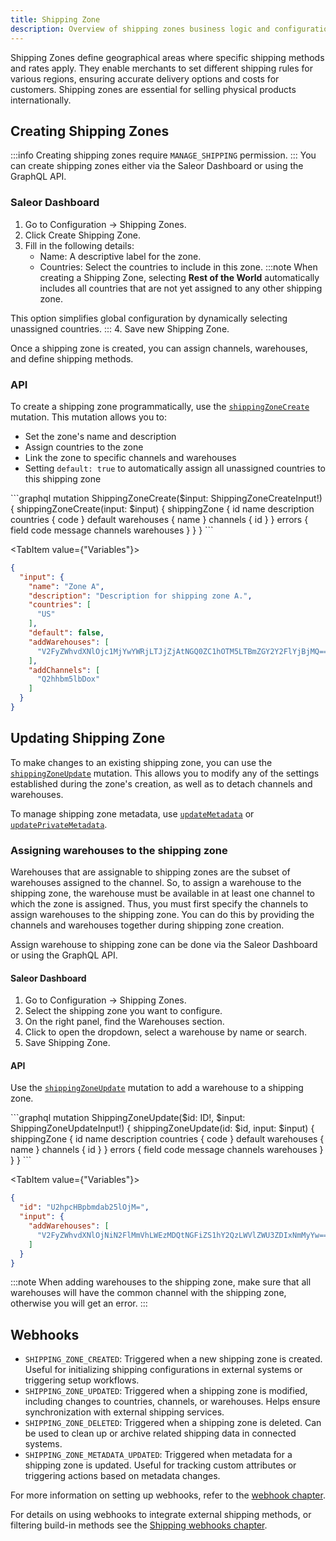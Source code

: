 ```yaml
---
title: Shipping Zone
description: Overview of shipping zones business logic and configuration in Saleor.
---
```



Shipping Zones define geographical areas where specific shipping methods and rates apply. 
They enable merchants to set different shipping rules for various regions,
ensuring accurate delivery options and costs for customers. 
Shipping zones are essential for selling physical products internationally.

## Creating Shipping Zones
:::info
Creating shipping zones require `MANAGE_SHIPPING` permission. 
:::
You can create shipping zones either via the Saleor Dashboard or using the GraphQL API.

### Saleor Dashboard
1. Go to Configuration → Shipping Zones.
2. Click Create Shipping Zone.
3. Fill in the following details:
    - Name: A descriptive label for the zone.
    - Countries: Select the countries to include in this zone.
:::note
When creating a Shipping Zone, selecting **Rest of the World** 
automatically includes all countries that are not yet assigned to any other shipping zone.

This option simplifies global configuration by dynamically selecting unassigned countries.
:::
4. Save new Shipping Zone.

Once a shipping zone is created, you can assign channels, warehouses, and define shipping methods.

### API

To create a shipping zone programmatically, use the [`shippingZoneCreate`](/api-reference/shipping/mutations/shipping-zone-create.mdx)
mutation. This mutation allows you to:
- Set the zone's name and description
- Assign countries to the zone
- Link the zone to specific channels and warehouses 
- Setting `default: true` to automatically assign all unassigned countries to this shipping zone
<Tabs>
<TabItem value="Mutation">
```graphql
mutation ShippingZoneCreate($input: ShippingZoneCreateInput!) {
  shippingZoneCreate(input: $input) {
    shippingZone {
      id
      name
      description
      countries {
        code
      }
      default
      warehouses {
        name
      }
      channels {
        id
      }
    }
    errors {
      field
      code
      message
      channels
      warehouses
    }
  }
}
```
</TabItem>

<TabItem value={"Variables"}>
```json
{
  "input": {
    "name": "Zone A",
    "description": "Description for shipping zone A.",
    "countries": [
      "US"
    ],
    "default": false,
    "addWarehouses": [
      "V2FyZWhvdXNlOjc1MjYwYWRjLTJjZjAtNGQ0ZC1hOTM5LTBmZGY2Y2FlYjBjMQ=="
    ],
    "addChannels": [
      "Q2hhbm5lbDox"
    ]
  }
}
```
</TabItem>
</Tabs>

## Updating Shipping Zone
To make changes to an existing shipping zone, you can use the [`shippingZoneUpdate`](api-reference/shipping/mutations/shipping-zone-update.mdx) 
mutation. This allows you to modify any of the settings established during the zone's creation, as well as to detach channels and warehouses.

To manage shipping zone metadata, use [`updateMetadata`](/api-reference/miscellaneous/mutations/update-metadata.mdx) 
or [`updatePrivateMetadata`](/api-reference/miscellaneous/mutations/update-private-metadata.mdx). 

### Assigning warehouses to the shipping zone

Warehouses that are assignable to shipping zones are the subset of warehouses assigned to the channel.
So, to assign a warehouse to the shipping zone, the warehouse must be available in at least one channel to which the zone is assigned.
Thus, you must first specify the channels to assign warehouses to the shipping zone. You can do this by providing the channels and warehouses together during shipping zone creation.


Assign warehouse to shipping zone can be done via the Saleor Dashboard or using the GraphQL API.

#### Saleor Dashboard
1. Go to Configuration → Shipping Zones.
2. Select the shipping zone you want to configure.
3. On the right panel, find the Warehouses section.
4. Click to open the dropdown, select a warehouse by name or search.
5. Save Shipping Zone.

#### API

Use the [`shippingZoneUpdate`](/api-reference/shipping/mutations/shipping-zone-update.mdx) 
mutation to add a warehouse to a shipping zone.

<Tabs>
<TabItem value="Mutation">
```graphql
mutation ShippingZoneUpdate($id: ID!, $input: ShippingZoneUpdateInput!) {
  shippingZoneUpdate(id: $id, input: $input) {
    shippingZone {
      id
      name
      description
      countries {
        code
      }
      default
      warehouses {
        name
      }
      channels {
        id
      }
    }
    errors {
      field
      code
      message
      channels
      warehouses
    }
  }
}
```
</TabItem>

<TabItem value={"Variables"}>
```json
{
  "id": "U2hpcHBpbmdab25lOjM=",
  "input": {
    "addWarehouses": [
      "V2FyZWhvdXNlOjNiN2FlMmVhLWEzMDQtNGFiZS1hY2QzLWVlZWU3ZDIxNmMyYw=="
    ]
  }
}
```
</TabItem>
</Tabs>

:::note
When adding warehouses to the shipping zone, make sure that all warehouses will have
the common channel with the shipping zone, otherwise you will get an error.
:::


## Webhooks
- `SHIPPING_ZONE_CREATED`: Triggered when a new shipping zone is created. Useful for initializing shipping configurations in external systems or triggering setup workflows.
- `SHIPPING_ZONE_UPDATED`: Triggered when a shipping zone is modified, including changes to countries, channels, or warehouses. Helps ensure synchronization with external shipping services.
- `SHIPPING_ZONE_DELETED`: Triggered when a shipping zone is deleted. Can be used to clean up or archive related shipping data in connected systems.
- `SHIPPING_ZONE_METADATA_UPDATED`: Triggered when metadata for a shipping zone is updated. Useful for tracking custom attributes or triggering actions based on metadata changes.

For more information on setting up webhooks, refer to the [webhook chapter](/developer/extending/webhooks/overview.mdx).

For details on using webhooks to integrate external shipping methods, or filtering build-in methods
see the [Shipping webhooks chapter](/developer/extending/webhooks/synchronous-events/shipping.mdx). 
